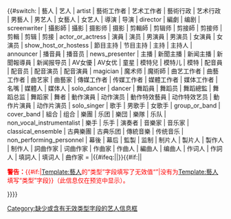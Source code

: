 <includeonly>{{#switch: {{{1|}}} | 藝人 | 艺人 | artist | 藝術工作者 | 艺术工作者 | 藝術行政 | 艺术行政 | 男藝人 | 男艺人 | 女藝人 | 女艺人 | 導演 | 导演 | director | 編劇 | 编剧 | screenwriter | 攝影師 | 攝影 | 摄影师 | 摄影 | 剪輯師 | 剪辑师 | 剪接師 | 剪接师 | 剪輯 | 剪辑 | 剪接 | actor_or_actress | 演員 | 演员 | 男演員 | 男演员 | 女演員 | 女演员 | show_host_or_hostess | 節目主持 | 节目主持 | 主持 | 主持人 | announcer | 播音員 | 播音员 | news_presenter | 主播 | 新聞主播 | 新闻主播 | 新聞報導員 | 新闻报导员 | AV女優 | AV女优 | 童星 | 模特兒 | 模特儿 | 模特 | 配音員 | 配音员 | 配音演员 | 配音演員 | magician | 魔术师 | 魔術師 | 曲艺工作者 | 曲藝工作者 | 曲艺家 | 曲藝家 | 傳媒工作者 | 传媒工作者 | 媒體工作者 | 媒体工作者 | 名嘴 | 媒體人 | 媒体人 | solo_dancer | dancer | 舞蹈員 | 舞蹈员 | 舞蹈總監 | 舞蹈总监 | 舞蹈家 | 舞者 | 動作演員 | 动作演员 | 動作特效藝員 | 动作特效艺员 | 動作片演員 | 动作片演员 | solo_singer | 歌手 | 男歌手 | 女歌手 | group_or_band | cover_band | 組合 | 组合 | 樂團 | 乐团 | 樂団 | 樂隊 | 乐队 | non_vocal_instrumentalist | 樂手 | 乐手 | 演奏者 | 音樂家 | 音乐家 | classical_ensemble | 古典樂團 | 古典乐团 | 傳統音樂 | 传统音乐 | non_performing_personnel | 幕後 | 幕后 | 監製 | 监制 | 制片人 | 製片人 | 製作人 | 制作人 | 詞曲作家 | 词曲作家 | 作曲家 | 作曲人 | 編曲人 | 编曲人 | 作词人 | 作詞人 | 填詞人 | 填词人 | 曲作家 = |{{#ifeq:{{NAMESPACE}}|{{NS:0}}|[[Category:缺少或含有无效类型字段的艺人信息框]]}}{{#if:{{REVISIONID}}||<div class="hatnote" style="color:red"><strong>警告：</strong>{{#if:{{{1|}}}|[[Template:藝人]]的“类型”字段填写了无效值“{{{1|}}}”|没有为[[Template:藝人]]填写“类型”字段}}（此信息仅在预览中显示）。</div>}}}}</includeonly><noinclude>
{{documentation}}
</noinclude>